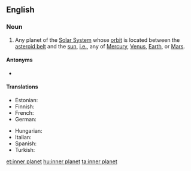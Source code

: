 ==English==

===Noun===
{{en-noun|head=[[inner]] [[planet]]}}

# {{label|en|astronomy|planets}} Any planet of the [[Solar System]] whose [[orbit]] is located between the [[asteroid belt]] and the [[sun]], [[i.e.]], any of [[Mercury]], [[Venus]], [[Earth]], or [[Mars]].

====Antonyms====
* {{l|en|outer planet}}

====Translations====
{{trans-top|planet of the Solar System with an orbit between the asteroid belt and sun}}
* Estonian: {{t|et|siseplaneet}}
* Finnish: {{t+|fi|sisäplaneetta}}
* French: {{t|fr|planète interne|f}}
* German: {{t|de|innere Planet|m}}
{{trans-mid}}
* Hungarian: {{t+|hu|belső bolygó}}
* Italian: {{t|it|pianeta interno|m}}
* Spanish: {{t|es|planeta interno|m}}
* Turkish: {{t|tr|iç gezegen}}
{{trans-bottom}}

{{topics|en|Types of planets}}

[[et:inner planet]]
[[hu:inner planet]]
[[ta:inner planet]]
